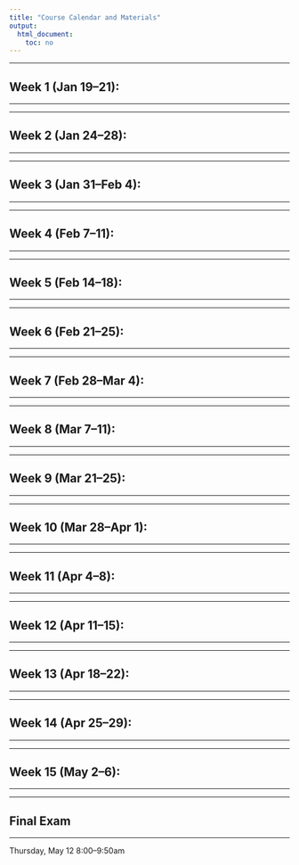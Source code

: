 ```yaml
---
title: "Course Calendar and Materials"
output:
  html_document:
    toc: no
---
```


---

## Week 1 (Jan 19--21): 

---


---

## Week 2 (Jan 24--28): 

---




---

## Week 3 (Jan 31--Feb 4): 

---



---

## Week 4 (Feb 7--11): 

---



---

## Week 5 (Feb 14--18): 

---



---

## Week 6 (Feb 21--25): 

---




---

## Week 7 (Feb 28--Mar 4): 

---




---

## Week 8 (Mar 7--11): 

---



---

## Week 9 (Mar 21--25): 

---




---

## Week 10 (Mar 28--Apr 1): 

---




---

## Week 11 (Apr 4--8): 

---





---

## Week 12 (Apr 11--15): 

---





---

## Week 13 (Apr 18--22): 

---




---

## Week 14 (Apr 25--29): 

---



---

## Week 15 (May 2--6): 

---




---

## Final Exam 

---

Thursday, May 12 8:00--9:50am
